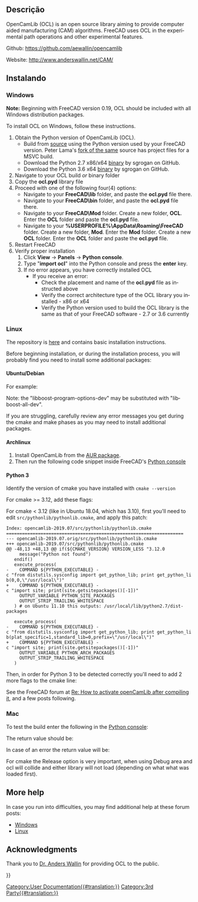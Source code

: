 <languages/>
{{TOCright}}

<span id="Description"></span>
==Descrição==

<div lang="en" dir="ltr" class="mw-content-ltr">
OpenCamLib (OCL) is an open source library aiming to provide computer aided manufacturing (CAM) algorithms. FreeCAD uses OCL in the experimental {{KEY|[[Image:Path_Surface.svg|24px]] [[Path_Surface|3D Surface]]}} path operations and other experimental features.
</div> 

<div lang="en" dir="ltr" class="mw-content-ltr">
Github: https://github.com/aewallin/opencamlib
</div>

<div lang="en" dir="ltr" class="mw-content-ltr">
Website: http://www.anderswallin.net/CAM/
</div>

<span id="Installing"></span>
==Instalando==

<div lang="en" dir="ltr" class="mw-content-ltr">
=== Windows ===
</div>

<div lang="en" dir="ltr" class="mw-content-ltr">
'''Note:''' Beginning with FreeCAD version 0.19, OCL should be included with all Windows distribution packages.
</div>

<div lang="en" dir="ltr" class="mw-content-ltr">
To install OCL on Windows, follow these instructions.
# Obtain the Python version of OpenCamLib (OCL).
#* Build from [https://github.com/aewallin/opencamlib source] using the Python version used by your FreeCAD version. Peter Lama's [https://github.com/peterlama/opencamlib fork of the same] source has project files for a MSVC build.
#* Download the Python 2.7 x86/x64 [https://github.com/sgrogan/opencamlib/releases binary] by sgrogan on GitHub.
#* Download the Python 3.6 x64 [https://github.com/sgrogan/opencamlib/releases binary] by sgrogan on GitHub.
# Navigate to your OCL build ''or'' binary folder
# Copy the '''ocl.pyd''' library file
# Proceed with one of the following four(4) options:
#* Navigate to your '''FreeCAD\lib''' folder, and paste the '''ocl.pyd''' file there. {{ColoredText||red|(''This is the preferred option.'')}}
#* Navigate to your '''FreeCAD\bin''' folder, and paste the '''ocl.pyd''' file there.
#* Navigate to your '''FreeCAD\Mod''' folder. Create a new folder, '''OCL'''. Enter the '''OCL''' folder and paste the '''ocl.pyd''' file.
#* Navigate to your '''%USERPROFILE%\AppData\Roaming\FreeCAD''' folder. Create a new folder, '''Mod'''. Enter the '''Mod''' folder. Create a new '''OCL''' folder. Enter the '''OCL''' folder and paste the '''ocl.pyd''' file. {{ColoredText||red|(''This is the least preferred option.'')}}
# Restart FreeCAD
# Verify proper installation
## Click '''View''' → '''Panels''' → '''Python console'''.
## Type "'''import ocl'''" into the Python console and press the '''enter''' key.
## If no error appears, you have correctly installed OCL
##* If you receive an error:
##** Check the placement and name of the '''ocl.pyd''' file as instructed above
##** Verify the correct architecture type of the OCL library you installed - x86 or x64
##** Verify the Python version used to build the OCL library is the same as that of your FreeCAD software - 2.7 or 3.6 currently
</div>

<div lang="en" dir="ltr" class="mw-content-ltr">
=== Linux ===
</div>

<div lang="en" dir="ltr" class="mw-content-ltr">
The repository is [https://github.com/aewallin/opencamlib here] and contains basic installation instructions.
</div>

<div lang="en" dir="ltr" class="mw-content-ltr">
Before beginning installation, or during the installation process, you will probably find you need to install some additional packages:
</div>

<div lang="en" dir="ltr" class="mw-content-ltr">
==== Ubuntu/Debian ====
</div>

<div lang="en" dir="ltr" class="mw-content-ltr">
For example:
</div> 
{{Code|lang=bash|code=
sudo apt install cmake
sudo apt install libboost-program-options-dev
# Optional, for documentation:
sudo apt-get install doxygen
sudo apt-get install texlive-full
}}

<div lang="en" dir="ltr" class="mw-content-ltr">
Note: the "libboost-program-options-dev" may be substituted with "libboost-all-dev".
</div>

<div lang="en" dir="ltr" class="mw-content-ltr">
If you are struggling, carefully review any error messages you get during the cmake and make phases as you may need to install additional packages.
</div>

<div lang="en" dir="ltr" class="mw-content-ltr">
==== Archlinux ====
</div>

<div lang="en" dir="ltr" class="mw-content-ltr">
# Install OpenCamLib from the [https://aur.archlinux.org/packages/opencamlib-git AUR package].
# Then run the following code snippet inside FreeCAD's [[Python_console|Python console]]
</div>

{{Code|lang=bash|code=
import sys
sys.path.append('/usr/opencamlib/')
import ocl
}}

<div lang="en" dir="ltr" class="mw-content-ltr">
==== Python 3 ====
</div>

<div lang="en" dir="ltr" class="mw-content-ltr">
Identify the version of cmake you have installed with <code>cmake --version</code>
</div>

<div lang="en" dir="ltr" class="mw-content-ltr">
For cmake >= 3.12, add these flags:
</div>

{{Code|lang=bash|code=
cmake -DBUILD_PY_LIB=ON -DUSE_PY_3=ON -DCMAKE_BUILD_TYPE=Release ../src -Wno-dev
}}

<div lang="en" dir="ltr" class="mw-content-ltr">
For cmake < 3.12 (like in Ubuntu 18.04, which has 3.10), first you'll need to edit <code>src/pythonlib/pythonlib.cmake</code>, and apply this patch:
</div>

 Index: opencamlib-2019.07/src/pythonlib/pythonlib.cmake
 ===================================================================
 --- opencamlib-2019.07.orig/src/pythonlib/pythonlib.cmake
 +++ opencamlib-2019.07/src/pythonlib/pythonlib.cmake
 @@ -48,13 +48,13 @@ if(${CMAKE_VERSION} VERSION_LESS "3.12.0
      message("Python not found")
    endif()
    execute_process(
 -    COMMAND ${PYTHON_EXECUTABLE} -c "from distutils.sysconfig import get_python_lib; print get_python_lib(0,0,\"/usr/local\")"
 +    COMMAND ${PYTHON_EXECUTABLE} -c "import site; print(site.getsitepackages()[-1])"
      OUTPUT_VARIABLE PYTHON_SITE_PACKAGES
      OUTPUT_STRIP_TRAILING_WHITESPACE
    ) # on Ubuntu 11.10 this outputs: /usr/local/lib/python2.7/dist-packages
  
    execute_process(
 -    COMMAND ${PYTHON_EXECUTABLE} -c "from distutils.sysconfig import get_python_lib; print get_python_lib(plat_specific=1,standard_lib=0,prefix=\"/usr/local\")"
 +    COMMAND ${PYTHON_EXECUTABLE} -c "import site; print(site.getsitepackages()[-1])"
      OUTPUT_VARIABLE PYTHON_ARCH_PACKAGES
      OUTPUT_STRIP_TRAILING_WHITESPACE
    )

<div lang="en" dir="ltr" class="mw-content-ltr">
Then, in order for Python 3 to be detected correctly you'll need to add 2 more flags to the cmake line:
</div>

{{Code|lang=bash|code=
cmake -DBUILD_PY_LIB=ON -DUSE_PY_3=ON -DPYTHON_EXECUTABLE="$(which python3)" -DPYTHON_VERSION_SUFFIX=3 -DCMAKE_BUILD_TYPE=Release ../src -Wno-dev
}}

<div lang="en" dir="ltr" class="mw-content-ltr">
See the FreeCAD forum at [https://forum.freecad.org/viewtopic.php?p=316970#p316988 Re: How to activate openCamLib after compiling it], and a few posts following.
</div>

<div lang="en" dir="ltr" class="mw-content-ltr">
=== Mac ===
</div>

{{Code|lang=bash|code=
git clone https://github.com/aewallin/opencamlib
cd opencamlib
mkdir build
cd build
cmake -DBUILD_PY_LIB=ON -DUSE_PY_3=ON -DCMAKE_BUILD_TYPE=Release .. -Wno-dev
make -j4
make install
}}

<div lang="en" dir="ltr" class="mw-content-ltr">
To test the build enter the following in the [[Python_console|Python console]]:
</div>

{{Code|code=
import area
import ocl
dir(ocl)
}}

<div lang="en" dir="ltr" class="mw-content-ltr">
The return value should be:
</div>

{{Code|code=
['AdaptivePathDropCutter', 'AdaptivePathDropCutter_base', 'AdaptiveWaterline', 'AdaptiveWaterline_base', 'Arc', 'ArcSpanType', 'BallConeCutter', 'BallCutter', 'BatchDropCutter', 'BatchDropCutter_base', 'BatchPushCutter', 'BatchPushCutter_base', 'Bbox', 'BullConeCutter', 'BullCutter', 'CCPoint', 'CCType', 'CLPoint', 'CompBallCutter', 'CompCylCutter', 'ConeConeCutter', 'ConeCutter', 'CutterLocationSurface', 'CylConeCutter', 'CylCutter', 'Ellipse', 'EllipsePosition', 'Fiber', 'Fiber_base', 'Interval', 'Line', 'LineCLFilter', 'LineCLFilter_base', 'LineSpanType', 'MillingCutter', 'Path', 'PathDropCutter', 'PathDropCutter_base', 'Path_base', 'Point', 'STLReader', 'STLSurf', 'STLSurf_base', 'SpanType', 'Triangle', 'Triangle_base', 'Waterline', 'Waterline_base', 'WeaveVertexType', 'ZigZag', 'ZigZag_base', '__doc__', '__file__', '__loader__', '__name__', '__package__', '__spec__', 'eps', 'epsD', 'epsF', 'version']
}}

<div lang="en" dir="ltr" class="mw-content-ltr">
In case of an error the return value will be:
</div>

{{Code|code=
['__doc__', '__file__', '__loader__', '__name__', '__package__', '__path__', '__spec__']
}}

<div lang="en" dir="ltr" class="mw-content-ltr">
For cmake the Release option is very important, when using Debug area and ocl will collide and either library will not load (depending on what what was loaded first).
</div>

<div lang="en" dir="ltr" class="mw-content-ltr">
== More help ==
</div>

<div lang="en" dir="ltr" class="mw-content-ltr">
In case you run into difficulties, you may find additional help at these forum posts:
</div>

<div lang="en" dir="ltr" class="mw-content-ltr">
* [https://forum.freecad.org/viewtopic.php?t=19205 Windows]
* [https://forum.freecad.org/viewtopic.php?t=18017 Linux]
</div>

<div lang="en" dir="ltr" class="mw-content-ltr">
== Acknowledgments ==
</div>

<div lang="en" dir="ltr" class="mw-content-ltr">
Thank you to [http://www.anderswallin.net/about/ Dr. Anders Wallin] for providing OCL to the public.
</div>


{{Userdocnavi{{#translation:}}}}
[[Category:User Documentation{{#translation:}}]]
[[Category:3rd Party{{#translation:}}]]